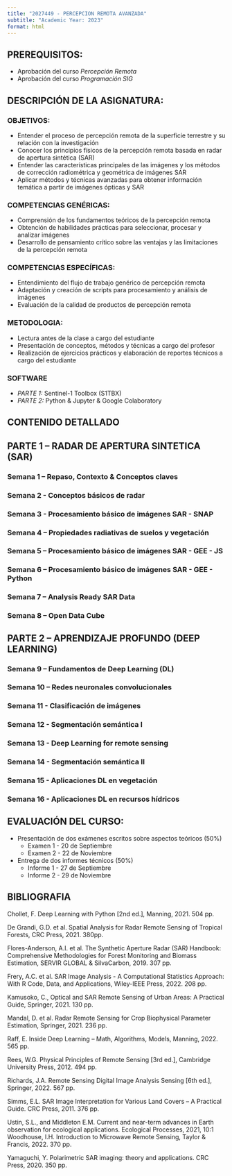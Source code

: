 ```yaml
---
title: "2027449 - PERCEPCION REMOTA AVANZADA"
subtitle: "Academic Year: 2023"
format: html
---
```

## PREREQUISITOS:
- Aprobación del curso *Percepción Remota*
- Aprobación del curso *Programación SIG*

## DESCRIPCIÓN DE LA ASIGNATURA:
::: {.callout-important collapse=false}
### OBJETIVOS:
-	Entender el proceso de percepción remota de la superficie terrestre y su relación con la investigación
-	Conocer los principios físicos de la percepción remota basada en radar de apertura sintética (SAR)
-	Entender las características principales de las imágenes y los métodos de corrección radiométrica y geométrica de imágenes SAR
-	Aplicar métodos y técnicas avanzadas para obtener información temática a partir de imágenes ópticas y SAR

### COMPETENCIAS GENÉRICAS: 
-	Comprensión de los fundamentos teóricos de la percepción remota
-	Obtención de habilidades prácticas para seleccionar, procesar y analizar imágenes
-	Desarrollo de pensamiento crítico sobre las ventajas y las limitaciones de la percepción remota

### COMPETENCIAS ESPECÍFICAS:
- Entendimiento del flujo de trabajo genérico  de percepción remota
- Adaptación y creación de scripts para  procesamiento y análisis de imágenes
-	Evaluación de la calidad de productos de percepción remota

### METODOLOGIA:
-	Lectura antes de la clase a cargo del estudiante
-   Presentación de conceptos, métodos y técnicas a cargo del profesor
-	Realización de ejercicios prácticos y elaboración de reportes técnicos a cargo  del estudiante

### SOFTWARE
-  *PARTE 1:* Sentinel-1 Toolbox (S1TBX) 
-  *PARTE 2:* Python & Jupyter & Google Colaboratory
:::


## CONTENIDO DETALLADO 

::: {.callout-important collapse=true}

## PARTE 1 – RADAR DE APERTURA SINTETICA (SAR)

### Semana 1 –   Repaso, Contexto & Conceptos claves

### Semana 2 -  Conceptos básicos de radar

### Semana 3 - Procesamiento básico de imágenes SAR - SNAP

### Semana 4 – Propiedades radiativas de suelos y vegetación

### Semana 5 – Procesamiento básico de imágenes SAR - GEE - JS

### Semana 6 –  Procesamiento básico de imágenes SAR - GEE - Python

### Semana 7 – Analysis Ready SAR Data 

### Semana 8 – Open Data Cube
:::

::: {.callout-important collapse=true}

## PARTE 2 – APRENDIZAJE PROFUNDO  (DEEP LEARNING)

### Semana 9 – Fundamentos de Deep Learning (DL)

### Semana 10  – Redes neuronales convolucionales

### Semana 11 - Clasificación de imágenes 

### Semana 12 - Segmentación semántica I

### Semana 13 - Deep Learning for remote sensing

### Semana 14 -  Segmentación semántica II

### Semana 15 - Aplicaciones DL en vegetación

### Semana 16 - Aplicaciones DL en recursos hídricos
:::

## EVALUACIÓN DEL CURSO: 

::: {.callout-important collapse=false}

-	Presentación de dos exámenes escritos sobre aspectos teóricos (50%)
    - Examen 1 - 20 de Septiembre
    - Examen 2 - 22 de Noviembre
-	Entrega de dos informes técnicos  (50%)
    - Informe 1 - 27 de Septiembre
    - Informe 2 - 29 de Noviembre

:::

## BIBLIOGRAFIA

::: {.callout-important collapse=true}

Chollet, F. Deep Learning with Python [2nd ed.],  Manning, 2021. 504 pp.

De Grandi, G.D. et al. Spatial Analysis for Radar Remote Sensing of Tropical Forests, CRC Press, 2021. 380pp.

Flores-Anderson, A.I. et al. The Synthetic Aperture Radar (SAR) Handbook: Comprehensive Methodologies for Forest Monitoring and Biomass Estimation,  SERVIR GLOBAL & SilvaCarbon, 2019. 307 pp.

Frery, A.C. et al. SAR Image Analysis - A Computational Statistics Approach: With R Code, Data, and Applications, Wiley-IEEE Press, 2022. 208 pp.

Kamusoko, C., Optical and SAR Remote Sensing of Urban Areas: A Practical Guide, Springer, 2021. 130 pp.

Mandal, D. et al. Radar Remote Sensing for Crop Biophysical Parameter Estimation, Springer, 2021. 236 pp.

Raff, E. Inside Deep Learning – Math, Algorithms, Models,  Manning, 2022. 565 pp.

Rees, W.G. Physical Principles of Remote Sensing [3rd ed.],  Cambridge University Press, 2012. 494 pp.

Richards, J.A. Remote Sensing Digital Image Analysis Sensing [6th ed.], Springer, 2022. 567 pp.

Simms, E.L. SAR Image Interpretation for Various Land Covers – A Practical Guide. CRC Press, 2011. 376 pp. 

Ustin, S.L., and Middleton E.M. Current and near-term advances in Earth observation for ecological applications. Ecological Processes, 2021, 10:1 
Woodhouse, I.H. Introduction to Microwave Remote Sensing, Taylor & Francis, 2022. 370 pp. 

Yamaguchi, Y. Polarimetric SAR imaging: theory and applications. CRC Press, 2020. 350 pp.

:::

